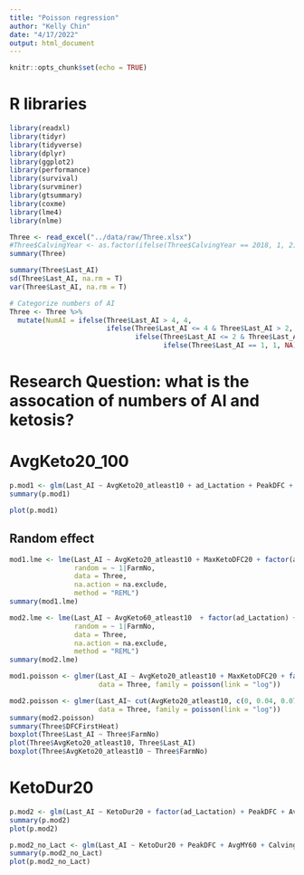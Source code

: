 ```yaml
---
title: "Poisson regression"
author: "Kelly Chin"
date: "4/17/2022"
output: html_document
---
```


```r
knitr::opts_chunk$set(echo = TRUE)
```

# R libraries
```r
library(readxl)
library(tidyr)
library(tidyverse)
library(dplyr)
library(ggplot2)
library(performance)
library(survival)
library(survminer)
library(gtsummary)
library(coxme)
library(lme4)
library(nlme)
```

```r
Three <- read_excel("../data/raw/Three.xlsx")
#Three$CalvingYear <- as.factor(ifelse(Three$CalvingYear == 2018, 1, 2))
summary(Three)

summary(Three$Last_AI)
sd(Three$Last_AI, na.rm = T)
var(Three$Last_AI, na.rm = T)

# Categorize numbers of AI
Three <- Three %>%
  mutate(NumAI = ifelse(Three$Last_AI > 4, 4, 
                        ifelse(Three$Last_AI <= 4 & Three$Last_AI > 2, 3,
                               ifelse(Three$Last_AI <= 2 & Three$Last_AI > 1, 2, 
                                      ifelse(Three$Last_AI == 1, 1, NA)))))
```

# Research Question: what is the assocation of numbers of AI and ketosis?

# AvgKeto20_100
```r
p.mod1 <- glm(Last_AI ~ AvgKeto20_atleast10 + ad_Lactation + PeakDFC + AvgMY60 + CalvingSeason + factor(FarmNo), family = poisson(link = "log"), data = Three)
summary(p.mod1)

plot(p.mod1)
```

## Random effect
```r
mod1.lme <- lme(Last_AI ~ AvgKeto20_atleast10 + MaxKetoDFC20 + factor(ad_Lactation) + PeakDFC + AvgMY20 + CalvingSeason, 
                random = ~ 1|FarmNo, 
                data = Three, 
                na.action = na.exclude,
                method = "REML")
summary(mod1.lme)

mod2.lme <- lme(Last_AI ~ AvgKeto60_atleast10  + factor(ad_Lactation) + PeakDFC + AvgMY60 + CalvingSeason, 
                random = ~ 1|FarmNo, 
                data = Three, 
                na.action = na.exclude,
                method = "REML")
summary(mod2.lme)
```

```r
mod1.poisson <- glmer(Last_AI ~ AvgKeto20_atleast10 + MaxKetoDFC20 + factor(ad_Lactation) + PeakDFC + AvgMY20 + CalvingSeason + (1 | FarmNo), 
                      data = Three, family = poisson(link = "log"))
```

```r
mod2.poisson <- glmer(Last_AI~ cut(AvgKeto20_atleast10, c(0, 0.04, 0.07, 0.1, 0.5)) + (1 | FarmNo), 
                      data = Three, family = poisson(link = "log"))
summary(mod2.poisson)
summary(Three$DFCFirstHeat)
boxplot(Three$Last_AI ~ Three$FarmNo)
plot(Three$AvgKeto20_atleast10, Three$Last_AI)
boxplot(Three$AvgKeto20_atleast10 ~ Three$FarmNo)
```

# KetoDur20
```r
p.mod2 <- glm(Last_AI ~ KetoDur20 + factor(ad_Lactation) + PeakDFC + AvgMY60 + CalvingSeason + factor(FarmNo), family = poisson(link = "log"), data = Three)
summary(p.mod2)
plot(p.mod2)

p.mod2_no_Lact <- glm(Last_AI ~ KetoDur20 + PeakDFC + AvgMY60 + CalvingSeason + factor(FarmNo), family = poisson(link = "log"), data = Three) 
summary(p.mod2_no_Lact)
plot(p.mod2_no_Lact)
```
